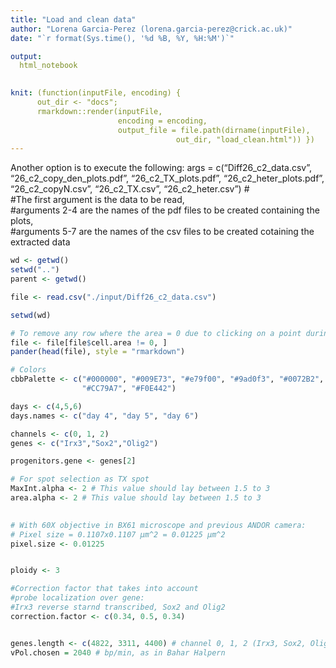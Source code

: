 ```yaml
---
title: "Load and clean data"
author: "Lorena Garcia-Perez (lorena.garcia-perez@crick.ac.uk)"
date: "`r format(Sys.time(), '%d %B, %Y, %H:%M')`"

output:
  html_notebook
  

knit: (function(inputFile, encoding) { 
      out_dir <- "docs";
      rmarkdown::render(inputFile,
                        encoding = encoding, 
                        output_file = file.path(dirname(inputFile),
                                     out_dir, "load_clean.html")) })
---
```

  
  
Another option is to execute the following:
args = c("Diff26_c2_data.csv",
         "26_c2_copy_den_plots.pdf", "26_c2_TX_plots.pdf", "26_c2_heter_plots.pdf",
         "26_c2_copyN.csv", "26_c2_TX.csv", "26_c2_heter.csv")
#  
#The first argument is the data to be read,  
#arguments 2-4 are the names of the pdf files to be created containing the plots,  
#arguments 5-7 are the names of the csv files to be created cotaining the extracted data  
  
```r
wd <- getwd()
setwd("..")
parent <- getwd()

file <- read.csv("./input/Diff26_c2_data.csv")

setwd(wd)

# To remove any row where the area = 0 due to clicking on a point during cell segmentation
file <- file[file$cell.area != 0, ]
pander(head(file), style = "rmarkdown")
```
  
```r
# Colors
cbbPalette <- c("#000000", "#009E73", "#e79f00", "#9ad0f3", "#0072B2", "#D55E00", 
                "#CC79A7", "#F0E442")

days <- c(4,5,6)
days.names <- c("day 4", "day 5", "day 6")

channels <- c(0, 1, 2)
genes <- c("Irx3","Sox2","Olig2")

progenitors.gene <- genes[2]

# For spot selection as TX spot
MaxInt.alpha <- 2 # This value should lay between 1.5 to 3
area.alpha <- 2 # This value should lay between 1.5 to 3

  
# With 60X objective in BX61 microscope and previous ANDOR camera:
# Pixel size = 0.1107x0.1107 µm^2 = 0.01225 µm^2
pixel.size <- 0.01225


ploidy <- 3

#Correction factor that takes into account
#probe localization over gene:
#Irx3 reverse starnd transcribed, Sox2 and Olig2
correction.factor <- c(0.34, 0.5, 0.34)


genes.length <- c(4822, 3311, 4400) # channel 0, 1, 2 (Irx3, Sox2, Olig2)
vPol.chosen = 2040 # bp/min, as in Bahar Halpern
```